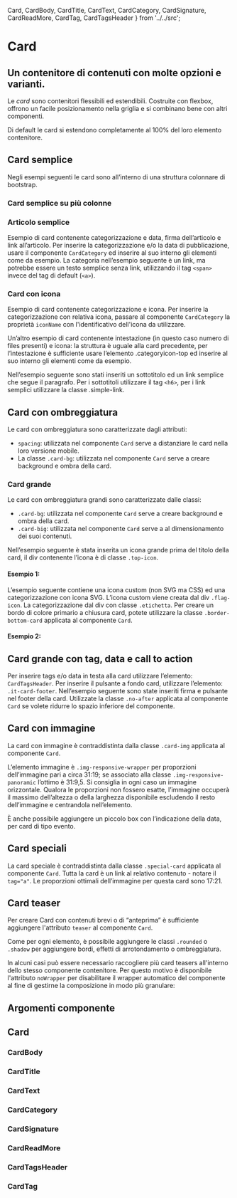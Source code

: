  Card,
  CardBody,
  CardTitle,
  CardText,
  CardCategory,
  CardSignature,
  CardReadMore,
  CardTag,
  CardTagsHeader
} from '../../src';

<Meta title='Documentazione/Componenti/Card' of={Card} />

# Card

## Un contenitore di contenuti con molte opzioni e varianti.

Le _card_ sono contenitori flessibili ed estendibili. Costruite con flexbox, offrono un facile posizionamento nella griglia e si combinano bene con altri componenti.

Di default le card si estendono completamente al 100% del loro elemento contenitore.

## Card semplice

Negli esempi seguenti le card sono all’interno di una struttura colonnare di bootstrap.

<Canvas>
  <Story id='componenti-cards--simple-card' />
</Canvas>

### Card semplice su più colonne

<Canvas>
  <Story id='componenti-cards--simple-card-multiple-columns' />
</Canvas>

### Articolo semplice

Esempio di card contenente categorizzazione e data, firma dell’articolo e link all’articolo.
Per inserire la categorizzazione e/o la data di pubblicazione, usare il componente `CardCategory` ed inserire al suo interno gli elementi come da esempio. La categoria nell’esempio seguente è un link, ma potrebbe essere un testo semplice senza link, utilizzando il tag <code>&lt;span&gt;</code> invece del tag di default (<code>&lt;a&gt;</code>).

<Canvas>
  <Story id='componenti-cards--simple-article' />
</Canvas>

### Card con icona

Esempio di card contenente categorizzazione e icona.
Per inserire la categorizzazione con relativa icona, passare al componente `CardCategory` la proprietà `iconName` con l'identificativo dell'icona da utilizzare.

<Canvas>
  <Story id='componenti-cards--card-icon' />
</Canvas>

Un’altro esempio di card contenente intestazione (in questo caso numero di files presenti) e icona: la struttura è uguale alla card precedente, per l’intestazione è sufficiente usare l’elemento .categoryicon-top ed inserire al suo interno gli elementi come da esempio.

Nell’esempio seguente sono stati inseriti un sottotitolo ed un link semplice che segue il paragrafo. Per i sottotitoli utilizzare il tag <code>&lt;h6&gt;</code>, per i link semplici utilizzare la classe .simple-link.

<Canvas>
  <Story id='componenti-cards--card-icon-advanced' />
</Canvas>

## Card con ombreggiatura

Le card con ombreggiatura sono caratterizzate dagli attributi:

- `spacing`: utilizzata nel componente `Card` serve a distanziare le card nella loro versione mobile.
- La classe `.card-bg`: utilizzata nel componente `Card` serve a creare background e ombra della card.

<Canvas>
  <Story id='componenti-cards--card-with-shading' />
</Canvas>

### Card grande

Le card con ombreggiatura grandi sono caratterizzate dalle classi:

- `.card-bg`: utilizzata nel componente `Card` serve a creare background e ombra della card.
- `.card-big`: utilizzata nel componente `Card` serve a al dimensionamento dei suoi contenuti.

Nell’esempio seguente è stata inserita un icona grande prima del titolo della card, il div contenente l’icona è di classe `.top-icon`.

#### Esempio 1:

<Canvas>
  <Story id='componenti-cards--big-card' />
</Canvas>

L’esempio seguente contiene una icona custom (non SVG ma CSS) ed una categorizzazione con icona SVG. L’icona custom viene creata dal div `.flag-icon`.
La categorizzazione dal div con classe `.etichetta`.
Per creare un bordo di colore primario a chiusura card, potete utilizzare la classe `.border-bottom-card` applicata al componente `Card`.

#### Esempio 2:

<Canvas>
  <Story id='componenti-cards--big-card-example-two' />
</Canvas>

## Card grande con tag, data e call to action

Per inserire tags e/o data in testa alla card utilizzare l’elemento: `CardTagsHeader`.
Per inserire il pulsante a fondo card, utilizzare l’elemento: `.it-card-footer`. Nell’esempio seguente sono state inseriti firma e pulsante nel footer della card. Utilizzate la classe `.no-after` applicata al componente `Card` se volete ridurre lo spazio inferiore del componente.

<Canvas>
  <Story id='componenti-cards--big-card-with-tag' />
</Canvas>

## Card con immagine

La card con immagine è contraddistinta dalla classe `.card-img` applicata al componente `Card`.

L’elemento immagine è `.img-responsive-wrapper` per proporzioni dell’immagine pari a circa 31:19; se associato alla classe `.img-responsive-panoramic` l’ottimo è 31:9,5. Si consiglia in ogni caso un immagine orizzontale.
Qualora le proporzioni non fossero esatte, l’immagine occuperà il massimo dell’altezza o della larghezza disponibile escludendo il resto dell’immagine e centrandola nell’elemento.

È anche possibile aggiungere un piccolo box con l’indicazione della data, per card di tipo evento.

<Canvas>
  <Story id='componenti-cards--cards-with-images' />
</Canvas>

## Card speciali

La card speciale è contraddistinta dalla classe `.special-card` applicata al componente `Card`.
Tutta la card è un link al relativo contenuto - notare il `tag="a"`. Le proporzioni ottimali dell’immagine per questa card sono 17:21.

<Canvas>
  <Story id='componenti-cards--special-card' />
</Canvas>

## Card teaser

Per creare Card con contenuti brevi o di “anteprima” è sufficiente aggiungere l'attributo `teaser` al componente `Card`.

Come per ogni elemento, è possibile aggiungere le classi `.rounded` o `.shadow` per aggiungere bordi, effetti di arrotondamento o ombreggiatura.

<Canvas>
  <Story id='componenti-cards--simple-card-teaser' />
</Canvas>

In alcuni casi può essere necessario raccogliere più card teasers all'interno dello stesso componente contenitore. Per questo motivo è disponibile l'attributo `noWrapper` per disabilitare il wrapper automatico del componente al fine di gestirne la composizione in modo più granulare:

<Canvas>
  <Story id='componenti-cards--card-teaser-multiple' />
</Canvas>

## Argomenti componente

## Card

<ArgsTable of={Card} />

### CardBody

<ArgsTable of={CardBody} />

### CardTitle

<ArgsTable of={CardTitle} />

### CardText

<ArgsTable of={CardText} />

### CardCategory

<ArgsTable of={CardCategory} />

### CardSignature

<ArgsTable of={CardSignature} />

### CardReadMore

<ArgsTable of={CardReadMore} />

### CardTagsHeader

<ArgsTable of={CardTagsHeader} />

### CardTag

<ArgsTable of={CardTag} />
